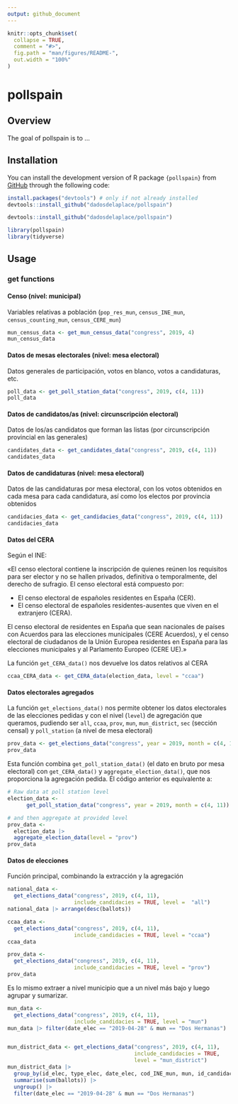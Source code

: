 ```yaml
---
output: github_document
---
```


<!-- README.md is generated from README.Rmd. Please edit that file -->

```r
knitr::opts_chunk$set(
  collapse = TRUE,
  comment = "#>",
  fig.path = "man/figures/README-",
  out.width = "100%"
)
```

# pollspain

<!-- badges: start -->
<!-- badges: end -->

## Overview

The goal of pollspain is to ...

## Installation

You can install the development version of R package `{pollspain}` from [GitHub](https://github.com/) through the following code:

```r
install.packages("devtools") # only if not already installed
devtools::install_github("dadosdelaplace/pollspain")
```

```r
devtools::install_github("dadosdelaplace/pollspain")
```

```r
library(pollspain)
library(tidyverse)
```

## Usage

### get functions

#### Censo (nivel: municipal)


Variables relativas a población (`pop_res_mun`, `census_INE_mun`, `census_counting_mun`, `census_CERE_mun`)

```r
mun_census_data <- get_mun_census_data("congress", 2019, 4)
mun_census_data
```

#### Datos de mesas electorales (nivel: mesa electoral)

Datos generales de participación, votos en blanco, votos a candidaturas, etc.

```r
poll_data <- get_poll_station_data("congress", 2019, c(4, 11))
poll_data
```

#### Datos de candidatos/as (nivel: circunscripción electoral)

Datos de los/as candidatos que forman las listas (por circunscripción provincial en las generales)

```r
candidates_data <- get_candidates_data("congress", 2019, c(4, 11))
candidates_data 
```

#### Datos de candidaturas (nivel: mesa electoral)

Datos de las candidaturas por mesa electoral, con los votos obtenidos en cada mesa para cada candidatura, así como los electos por provincia obtenidos

```r
candidacies_data <- get_candidacies_data("congress", 2019, c(4, 11))
candidacies_data
```

#### Datos del CERA

Según el INE:

«El censo electoral contiene la inscripción de quienes reúnen los requisitos para ser elector y no se hallen privados, definitiva o temporalmente, del derecho de sufragio. El censo electoral está compuesto por:

* El censo electoral de españoles residentes en España (CER).
* El censo electoral de españoles residentes-ausentes que viven en el extranjero (CERA).

El censo electoral de residentes en España que sean nacionales de países con Acuerdos para las elecciones municipales (CERE Acuerdos), y el censo electoral de ciudadanos de la Unión Europea residentes en España para las elecciones municipales y al Parlamento Europeo (CERE UE).»

La función `get_CERA_data()` nos devuelve los datos relativos al CERA

```r
ccaa_CERA_data <- get_CERA_data(election_data, level = "ccaa")
```

#### Datos electorales agregados

La función `get_elections_data()` nos permite obtener los datos electorales de las elecciones pedidas y con el nivel (`level`) de agregación que queramos, pudiendo ser  `all`, `ccaa`, `prov`, `mun`, `mun_district`, `sec` (sección censal) y `poll_station` (a nivel de mesa electoral)

```r
prov_data <- get_elections_data("congress", year = 2019, month = c(4, 11), level = "prov")
prov_data
```

Esta función combina `get_poll_station_data()` (el dato en bruto por mesa electoral) con `get_CERA_data()` y `aggregate_election_data()`, que nos proporciona la agregación pedida. El código anterior es equivalente a:

```r
# Raw data at poll station level
election_data <-
      get_poll_station_data("congress", year = 2019, month = c(4, 11))

# and then aggregate at provided level
prov_data <-
  election_data |>
  aggregate_election_data(level = "prov")
prov_data
```


#### Datos de elecciones

Función principal, combinando la extracción y la agregación

```r
national_data <-
  get_elections_data("congress", 2019, c(4, 11), 
                     include_candidacies = TRUE, level =  "all")
national_data |> arrange(desc(ballots))
```


```r
ccaa_data <-
  get_elections_data("congress", 2019, c(4, 11), 
                     include_candidacies = TRUE, level = "ccaa")
ccaa_data

prov_data <-
  get_elections_data("congress", 2019, c(4, 11), 
                     include_candidacies = TRUE, level = "prov")
prov_data
```

Es lo mismo extraer a nivel municipio que a un nivel más bajo y luego agrupar y sumarizar.

```r
mun_data <-
  get_elections_data("congress", 2019, c(4, 11), 
                     include_candidacies = TRUE, level = "mun")
mun_data |> filter(date_elec == "2019-04-28" & mun == "Dos Hermanas")


mun_district_data <- get_elections_data("congress", 2019, c(4, 11),
                                        include_candidacies = TRUE,
                                        level = "mun_district")
mun_district_data |>
  group_by(id_elec, type_elec, date_elec, cod_INE_mun, mun, id_candidacies) |>
  summarise(sum(ballots)) |>
  ungroup() |> 
  filter(date_elec == "2019-04-28" & mun == "Dos Hermanas")
```






   
